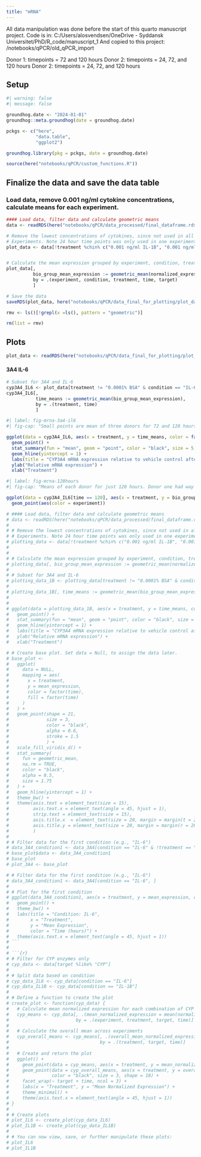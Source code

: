 ```yaml
---
title: "mRNA"
---
```


All data manipulation was done before the start of this quarto manuscript project. Code is in: C:/Users/alosvendsen/OneDrive - Syddansk Universitet/PhD/R_code/manuscript_1 And copied to this project: /notebooks/qPCR/old_qPCR_import

Donor 1: timepoints = 72 and 120 hours
Donor 2: timepoints = 24, 72, and 120 hours
Donor 2: timepoints = 24, 72, and 120 hours

## Setup

```r
#| warning: false
#| message: false

groundhog.date <- "2024-01-01"
groundhog::meta.groundhog(date = groundhog.date)

pckgs <- c("here",
           "data.table",
           "ggplot2")

groundhog.library(pkg = pckgs, date = groundhog.date)

source(here("notebooks/qPCR/custom_functions.R"))
```

## Finalize the data and save the data table

### Load data, remove 0.001 ng/ml cytokine concentrations, calculate means for each experiment. 
```r
#### Load data, filter data and calculate geometric means
data <- readRDS(here("notebooks/qPCR/data_processed/final_dataframe.rds"))

# Remove the lowest concentrations of cytokines, since not used in all 
# Experiments. Note 24 hour time points was only used in one experiment
plot_data <- data[!treatment %chin% c("0.001 ng/ml IL-1B", "0.001 ng/ml IL-6")]


# Calculate the mean expression grouped by experiment, condition, treatment, and time. USE GEOMETRIC MEAN when averaging normalized expression (RQ) values. 
plot_data[,
          bio_group_mean_expression := geometric_mean(normalized_expression),
          by = .(experiment, condition, treatment, time, target)
          ]

# Save the data
saveRDS(plot_data, here("notebooks/qPCR/data_final_for_plotting/plot_data.rds"))
```

```r
rmv <- ls()[!grepl(x =ls(), pattern = "geometric")]

rm(list = rmv)
```


## Plots

```r
plot_data <- readRDS(here("notebooks/qPCR/data_final_for_plotting/plot_data.rds"))
```

#### 3A4 IL-6
```r
# Subset for 3A4 and IL-6
cyp3A4_IL6 <- plot_data[treatment != "0.0001% BSA" & condition == "IL-6" & target == "CYP3A4"]
cyp3A4_IL6[,
           time_means := geometric_mean(bio_group_mean_expression),
           by = .(treatment, time)
           ]

```

```r
#| label: fig-mrna-3a4-il6
#| fig-cap: "Small points are mean of three donors for 72 and 120 hours, and two donors for 24 hours"

ggplot(data = cyp3A4_IL6, aes(x = treatment, y = time_means, color = factor(time))) +
  geom_point() +
  stat_summary(fun = "mean", geom = "point", color = "black", size = 5, alpha = 0.5) +
  geom_hline(yintercept = 1) +
  labs(title = "CYP3A4 mRNA expression relative to vehicle control after IL-6 treatment") +
  ylab("Relative mRNA expression") +
  xlab("Treatment")
```


```r
#| label: fig-mrna-120hours
#| fig-cap: "Means of each donor for just 120 hours. Donor one had way higher Cq values"

ggplot(data = cyp3A4_IL6[time == 120], aes(x = treatment, y = bio_group_mean_expression)) +
  geom_point(aes(color = experiment))
```


```r
# #### Load data, filter data and calculate geometric means
# data <- readRDS(here("notebooks/qPCR/data_processed/final_dataframe.rds"))
# 
# # Remove the lowest concentrations of cytokines, since not used in all
# # Experiments. Note 24 hour time points was only used in one experiment
# plotting_data <- data[!treatment %chin% c("0.001 ng/ml IL-1B", "0.001 ng/ml IL-6")]
# 
# 
# # Calculate the mean expression grouped by experiment, condition, treatment, and time. USE GEOMETRIC MEAN when averaging normalized expression (RQ) values.
# plotting_data[, bio_group_mean_expression := geometric_mean(normalized_expression), by = .(experiment, condition, treatment, time, target)]
# 
# # Subset for 3A4 and IL-6
# plotting_data_1B <- plotting_data[treatment != "0.0001% BSA" & condition == "IL-1B" & target == "CYP3A4"]
# 
# plotting_data_1B[, time_means := geometric_mean(bio_group_mean_expression), by = .(treatment, time)]
# 
# 
# ggplot(data = plotting_data_1B, aes(x = treatment, y = time_means, color = factor(time))) +
#   geom_point() +
#   stat_summary(fun = "mean", geom = "point", color = "black", size = 5, alpha = 0.5) +
#   geom_hline(yintercept = 1) +
#   labs(title = "CYP3A4 mRNA expression relative to vehicle control after IL-1B treatment") +
#   ylab("Relative mRNA expression") +
#   xlab("Treatment")
```

```r
# # Create base plot. Set data = Null, to assign the data later.
# base_plot <-
#   ggplot(
#     data = NULL,
#     mapping = aes(
#       x = treatment,
#       y = mean_expression,
#       color = factor(time),
#       fill = factor(time)
#     )
#   ) +
#   geom_point(shape = 21, 
#              size = 3, 
#              color = "black", 
#              alpha = 0.6,
#              stroke = 1.5
#              ) +
#   scale_fill_viridis_d() +
#   stat_summary(
#     fun = geometric_mean,
#     na.rm = TRUE, 
#     color = "black",
#     alpha = 0.5,
#     size = 1.75
#   ) +
#   geom_hline(yintercept = 1) +
#   theme_bw() +
#   theme(axis.text = element_text(size = 15),
#         axis.text.x = element_text(angle = 45, hjust = 1),
#         strip.text = element_text(size = 15),
#         axis.title.x  = element_text(size = 20, margin = margin(t = 20)),
#         axis.title.y = element_text(size = 20, margin = margin(r = 20))
#         )
# 
# # Filter data for the first condition (e.g., "IL-6")
# data_3A4_condition1 <- data_3A4[condition == "IL-6" & !treatment == "0.001 ng/ml IL-6", ]
# base_plot$data <- data_3A4_condition1
# base_plot
# plot_3A4 <- base_plot
```

```r
# # Filter data for the first condition (e.g., "IL-6")
# data_3A4_condition1 <- data_3A4[condition == "IL-6", ]
# 
# # Plot for the first condition
# ggplot(data_3A4_condition1, aes(x = treatment, y = mean_expression, color = factor(time))) +
#   geom_point() +
#   theme_bw() +
#   labs(title = "Condition: IL-6",
#        x = "Treatment",
#        y = "Mean Expression",
#        color = "Time (hours)") +
#   theme(axis.text.x = element_text(angle = 45, hjust = 1))
# ```
# 
# ```{r}
# # Filter for CYP enzymes only
# cyp_data <- data[target %like% "CYP"]
# 
# # Split data based on condition
# cyp_data_IL6 <- cyp_data[condition == "IL-6"]
# cyp_data_IL1B <- cyp_data[condition == "IL-1B"]
# 
# # Define a function to create the plot
# create_plot <- function(cyp_data) {
#   # Calculate mean normalized expression for each combination of CYP enzyme, treatment, and experiment
#   cyp_means <- cyp_data[, .(mean_normalized_expression = mean(normalized_expression)), 
#                         by = .(experiment, treatment, target, time)]
# 
#   # Calculate the overall mean across experiments
#   cyp_overall_means <- cyp_means[, .(overall_mean_normalized_expression = mean(mean_normalized_expression)), 
#                                  by = .(treatment, target, time)]
# 
#   # Create and return the plot
#   ggplot() +
#     geom_point(data = cyp_means, aes(x = treatment, y = mean_normalized_expression, color = target), alpha = 0.5) +
#     geom_point(data = cyp_overall_means, aes(x = treatment, y = overall_mean_normalized_expression), 
#                color = "black", size = 3, shape = 18) +
#     facet_wrap(~ target + time, ncol = 3) +
#     labs(x = "Treatment", y = "Mean Normalized Expression") +
#     theme_minimal() +
#     theme(axis.text.x = element_text(angle = 45, hjust = 1))
# }
# 
# # Create plots
# plot_IL6 <- create_plot(cyp_data_IL6)
# plot_IL1B <- create_plot(cyp_data_IL1B)
# 
# # You can now view, save, or further manipulate these plots:
# plot_IL6
# plot_IL1B

```
